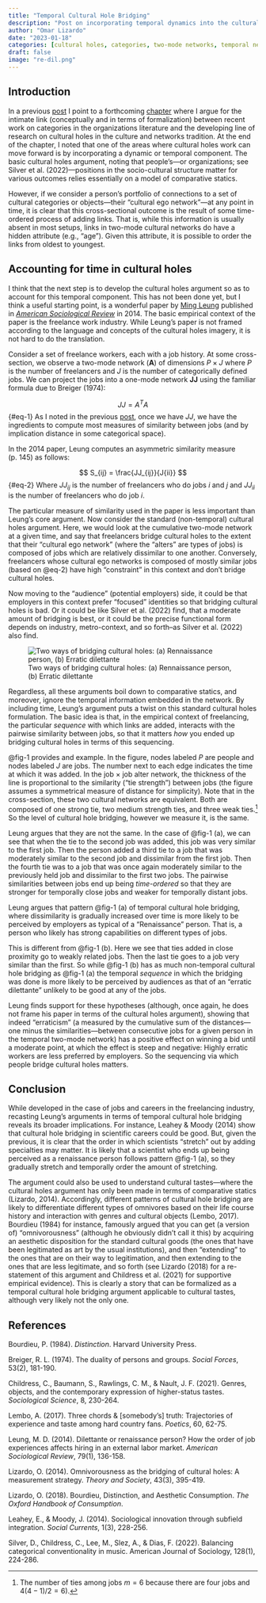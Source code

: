 ```yaml
---
title: "Temporal Cultural Hole Bridging"
description: "Post on incorporating temporal dynamics into the cultural holes argument."
author: "Omar Lizardo"
date: "2023-01-18"
categories: [cultural holes, categories, two-mode networks, temporal networks]
draft: false
image: "re-dil.png"
---
```


## Introduction
In a previous [post](http://olizardo.bol.ucla.edu/posts/cultural-networks-categories/) I point to a forthcoming [chapter](/workpap/culture-and-networks.pdf) where I argue for the intimate link (conceptually and in terms of formalization) between recent work on categories in the organizations literature and the developing line of research on cultural holes in the culture and networks tradition. At the end of the chapter, I noted that one of the areas where cultural holes work can move forward is by incorporating a dynamic or temporal component. The basic cultural holes argument, noting that people's---or organizations; see Silver et al. (2022)---positions in the socio-cultural structure matter for various outcomes relies essentially on a model of comparative statics. 

However, if we consider a person's portfolio of connections to a set of cultural categories or objects---their "cultural ego network"---at any point in time, it is clear that this cross-sectional outcome is the result of some time-ordered process of adding links. That is, while this information is usually absent in most setups, links in two-mode cultural networks do have a hidden attribute (e.g., "age"). Given this attribute, it is possible to order the links from oldest to youngest. 

## Accounting for time in cultural holes
I think that the next step is to develop the cultural holes argument so as to account for this temporal component. This has not been done yet, but I think a useful starting point, is a wonderful paper by [Ming Leung](https://merage.uci.edu/research-faculty/faculty-directory/ming-leung.html) published in [*American Sociological Review*](https://doi.org/10.1177/0003122413518638) in 2014. The basic empirical context of the paper is the freelance work industry. While Leung's paper is not framed according to the language and concepts of the cultural holes imagery, it is not hard to do the translation.

Consider a set of freelance workers, each with a job history. At some cross-section, we observe a two-mode network ($\mathbf{A}$) of dimensions $P \times J$ where $P$ is the number of freelancers and $J$ is the number of categorically defined jobs. We can project the jobs into a one-mode network $\mathbf{JJ}$ using the familiar formula due to Breiger (1974):

$$
     JJ = A^TA
$${#eq-1}
As I noted in the previous [post](http://olizardo.bol.ucla.edu/posts/cultural-networks-categories/), once we have $JJ$, we have the ingredients to compute most measures of similarity between jobs (and by implication distance in some categorical space). 

In the 2014 paper, Leung computes an asymmetric similarity measure (p. 145) as follows:

$$
     S_{ij} = \frac{JJ_{ij}}{J{ii}}
$${#eq-2}
Where $JJ_{ij}$ is the number of freelancers who do jobs $i$ and $j$ and $JJ_{ii}$ is the number of freelancers who do job $i$. 

The particular measure of similarity used in the paper is less important than Leung's core argument. Now consider the standard (non-temporal) cultural holes argument. Here, we would look at the cumulative two-mode network at a given time, and say that freelancers bridge cultural holes to the extent that their "cultural ego network" (where the "alters" are types of jobs) is composed of jobs which are relatively dissimilar to one another. Conversely, freelancers whose cultural ego networks is composed of mostly similar jobs (based on @eq-2) have high "constraint" in this context and don't bridge cultural holes. 

Now moving to the "audience" (potential employers) side, it could be that employers in this context prefer "focused" identities so that bridging cultural holes is bad. Or it could be like Silver et al. (2022) find, that a moderate amount of bridging is best, or it could be the precise functional form depends on industry, metro-context, and so forth--as Silver et al. (2022) also find.

![Two ways of bridging cultural holes: (a) Rennaissance person, (b) Erratic dilettante](re-dil.png){#fig-1}

Regardless, all these arguments boil down to comparative statics, and moreover, ignore the temporal information embedded in the network. By including time, Leung's argument puts a twist on this standard cultural holes formulation. The basic idea is that, in the empirical context of freelancing, the particular *sequence* with which links are added, interacts with the pairwise similarity between jobs, so that it matters *how* you ended up bridging cultural holes in terms of this sequencing.

@fig-1 provides and example. In the figure, nodes labeled $P$ are people and nodes labeled $J$ are jobs. The number next to each edge indicates the time at which it was added. In the job $\times$ job alter network, the thickness of the line is proportional to the similarity ("tie strength") between jobs (the figure assumes a symmetrical measure of distance for simplicity). Note that in the cross-section, these two cultural networks are equivalent. Both are composed of one strong tie, two medium strength ties, and three weak ties.^[The number of ties among jobs $m=6$ because there are four jobs and $4(4-1)/2 = 6$).] So the level of cultural hole bridging, however we measure it, is the same. 

Leung argues that they are not the same. In the case of @fig-1 (a), we can see that when the tie to the second job was added, this job was very similar to the first job. Then the person added a third tie to a job that was moderately similar to the second job and dissimilar from the first job. Then the fourth tie was to a job that was once again moderately similar to the previously held job and dissimilar to the first two jobs. The pairwise similarities between jobs end up being *time-ordered* so that they are stronger for temporally close jobs and weaker for temporally distant jobs. 

Leung argues that pattern @fig-1 (a) of temporal cultural hole bridging, where dissimilarity is gradually increased over time is more likely to be perceived by employers as typical of a "Renaissance" person. That is, a person who likely has strong capabilities on different types of jobs. 

This is different from @fig-1 (b). Here we see that ties added in close proximity go to weakly related jobs. Then the last tie goes to a job very similar than the first. So while @fig-1 (b) has as much non-temporal cultural hole bridging as @fig-1 (a) the temporal *sequence* in which the bridging was done is more likely to be perceived by audiences as that of an "erratic dilettante" unlikely to be good at any of the jobs. 

Leung finds support for these hypotheses (although, once again, he does not frame his paper in terms of the cultural holes argument), showing that indeed "erraticism" (a measured by the cumulative sum of the distances---one minus the similarities---between consecutive jobs for a given person in the temporal two-mode network) has a positive effect on winning a bid until a moderate point, at which the effect is steep and negative: Highly erratic workers are less preferred by employers. So the sequencing via which people bridge cultural holes matters.

## Conclusion
While developed in the case of jobs and careers in the freelancing industry, recasting Leung's arguments in terms of temporal cultural hole bridging reveals its broader implications. For instance, Leahey & Moody (2014) show that cultural hole bridging in scientific careers could be good. But, given the previous, it is clear that the order in which scientists "stretch" out by adding specialties may matter. It is likely that a scientist who ends up being perceived as a renaissance person follows pattern @fig-1 (a), so they gradually stretch and temporally order the amount of stretching. 

The argument could also be used to understand cultural tastes---where the cultural holes argument has only been made in terms of comparative statics (Lizardo, 2014). Accordingly, different patterns of cultural hole bridging are likely to differentiate different types of omnivores based on their life course history and interaction with genres and cultural objects (Lembo, 2017). Bourdieu (1984) for instance, famously argued that you can get (a version of) "omnivorousness" (although he obviously didn't call it this) by acquiring an aesthetic disposition for the standard cultural goods (the ones that have been legitimated as art by the usual institutions), and then "extending" to the ones that are on their way to legitimation, and then extending to the ones that are less legitimate, and so forth (see Lizardo (2018) for a re-statement of this argument and Childress et al. (2021) for supportive empirical evidence). This is clearly a story that can be formalized as a temporal cultural hole bridging argument applicable to cultural tastes, although very likely not the only one. 

## References
Bourdieu, P. (1984). *Distinction*. Harvard University Press.

Breiger, R. L. (1974). The duality of persons and groups. *Social Forces*, 53(2), 181-190.

Childress, C., Baumann, S., Rawlings, C. M., & Nault, J. F. (2021). Genres, objects, and the contemporary expression of higher-status tastes. *Sociological Science*, 8, 230-264.

Lembo, A. (2017). Three chords & [somebody’s] truth: Trajectories of experience and taste among hard country fans. *Poetics*, 60, 62-75.

Leung, M. D. (2014). Dilettante or renaissance person? How the order of job experiences affects hiring in an external labor market. *American Sociological Review*, 79(1), 136-158.

Lizardo, O. (2014). Omnivorousness as the bridging of cultural holes: A measurement strategy. *Theory and Society*, 43(3), 395-419.

Lizardo, O. (2018). Bourdieu, Distinction, and Aesthetic Consumption. *The Oxford Handbook of Consumption*.

Leahey, E., & Moody, J. (2014). Sociological innovation through subfield integration. *Social Currents*, 1(3), 228-256.

Silver, D., Childress, C., Lee, M., Slez, A., & Dias, F. (2022). Balancing categorical conventionality in music. American Journal of Sociology, 128(1), 224-286.